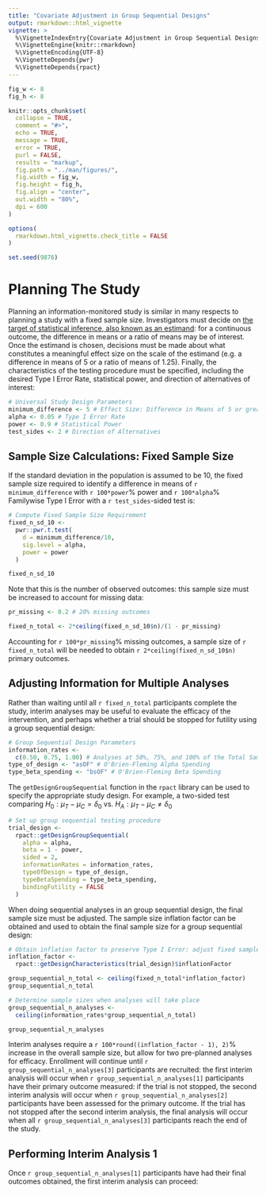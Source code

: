 ```yaml
---
title: "Covariate Adjustment in Group Sequential Designs"
output: rmarkdown::html_vignette
vignette: >
  %\VignetteIndexEntry{Covariate Adjustment in Group Sequential Designs}
  %\VignetteEngine{knitr::rmarkdown}
  %\VignetteEncoding{UTF-8}
  %\VignetteDepends{pwr}
  %\VignetteDepends{rpact}
---
```


```r
fig_w <- 8
fig_h <- 8

knitr::opts_chunk$set(
  collapse = TRUE,
  comment = "#>",
  echo = TRUE,
  message = TRUE,
  error = TRUE,
  purl = FALSE,
  results = "markup",
  fig.path = "../man/figures/",
  fig.width = fig_w,
  fig.height = fig_h,
  fig.align = "center",
  out.width = "80%",
  dpi = 600
)

options(
  rmarkdown.html_vignette.check_title = FALSE
)

set.seed(9876)
```




# Planning The Study

Planning an information-monitored study is similar in many respects to planning a study with a fixed sample size. Investigators must decide on [the target of statistical inference, also known as an estimand](https://covariateadjustment.github.io/estimands.html): for a continuous outcome, the difference in means or a ratio of means may be of interest. Once the estimand is chosen, decisions must be made about what constitutes a meaningful effect size on the scale of the estimand (e.g. a difference in means of 5 or a ratio of means of 1.25). Finally, the characteristics of the testing procedure must be specified, including the desired Type I Error Rate, statistical power, and direction of alternatives of interest:

```r
# Universal Study Design Parameters
minimum_difference <- 5 # Effect Size: Difference in Means of 5 or greater
alpha <- 0.05 # Type I Error Rate
power <- 0.9 # Statistical Power
test_sides <- 2 # Direction of Alternatives
```




## Sample Size Calculations: Fixed Sample Size

If the standard deviation in the population is assumed to be 10, the fixed sample size required to identify a difference in means of `r minimum_difference` with `r 100*power`% power and `r 100*alpha`% Familywise Type I Error with a `r test_sides`-sided test is:

```r
# Compute Fixed Sample Size Requirement
fixed_n_sd_10 <-
  pwr::pwr.t.test(
    d = minimum_difference/10,
    sig.level = alpha,
    power = power
  )

fixed_n_sd_10
```

Note that this is the number of observed outcomes: this sample size must be increased to account for missing data:

```r
pr_missing <- 0.2 # 20% missing outcomes

fixed_n_total <- 2*ceiling(fixed_n_sd_10$n)/(1 - pr_missing)
```

Accounting for `r 100*pr_missing`% missing outcomes, a sample size of `r fixed_n_total` will be needed to obtain `r 2*ceiling(fixed_n_sd_10$n)` primary outcomes.




## Adjusting Information for Multiple Analyses

Rather than waiting until all `r fixed_n_total` participants complete the study, interim analyses may be useful to evaluate the efficacy of the intervention, and perhaps whether a trial should be stopped for futility using a group sequential design:

```r
# Group Sequential Design Parameters
information_rates <-
  c(0.50, 0.75, 1.00) # Analyses at 50%, 75%, and 100% of the Total Sample Size
type_of_design <- "asOF" # O'Brien-Fleming Alpha Spending
type_beta_spending <- "bsOF" # O'Brien-Fleming Beta Spending
```

The `getDesignGroupSequential` function in the `rpact` library can be used to specify the appropriate study design. For example, a two-sided test comparing  $H_{0}: \mu_{T} - \mu_{C} = \delta_{0}$ vs. $H_{A}: \mu_{T} - \mu_{C} \neq \delta_{0}$

```r
# Set up group sequential testing procedure
trial_design <-
  rpact::getDesignGroupSequential(
    alpha = alpha,
    beta = 1 - power,
    sided = 2,
    informationRates = information_rates,
    typeOfDesign = type_of_design,
    typeBetaSpending = type_beta_spending,
    bindingFutility = FALSE
  )
```

When doing sequential analyses in an group sequential design, the final sample size must be adjusted. The sample size inflation factor can be obtained and used to obtain the final sample size for a group sequential design:

```r
# Obtain inflation factor to preserve Type I Error: adjust fixed sample size
inflation_factor <-
  rpact::getDesignCharacteristics(trial_design)$inflationFactor

group_sequential_n_total <- ceiling(fixed_n_total*inflation_factor)
group_sequential_n_total

# Determine sample sizes when analyses will take place
group_sequential_n_analyses <-
  ceiling(information_rates*group_sequential_n_total)

group_sequential_n_analyses
```

Interim analyses require a `r 100*round((inflation_factor - 1), 2)`% increase in the overall sample size, but allow for two pre-planned analyses for efficacy. Enrollment will continue until `r group_sequential_n_analyses[3]` participants are recruited: the first interim analysis will occur when `r group_sequential_n_analyses[1]` participants have their primary outcome measured: if the trial is not stopped, the second interim analysis will occur when `r group_sequential_n_analyses[2]` participants have been assessed for the primary outcome. If the trial has not stopped after the second interim analysis, the final analysis will occur when all `r group_sequential_n_analyses[3]` participants reach the end of the study.




## Performing Interim Analysis 1

Once `r group_sequential_n_analyses[1]` participants have had their final outcomes obtained, the first interim analysis can proceed:

```r

```
